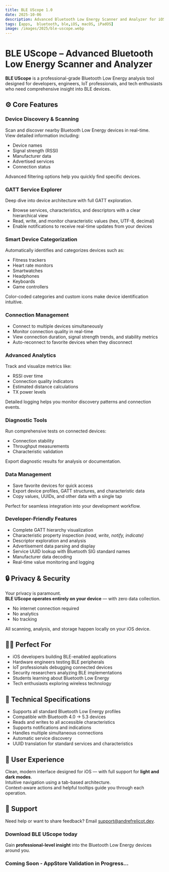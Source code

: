 ```yaml
---
title: BLE UScope 1.0
date: 2025-10-06
description: Advanced Bluetooth Low Energy Scanner and Analyzer for iOS/iPadOS and macOS (catalyst).
tags: [apps,  bluetooth, ble,iOS, macOS, iPadOS]
image: /images/2025/ble-uscope.webp
---
```



<ThemeImage
  lightSrc="/images/2025/ble-uscope.webp"
  darkSrc="/images/2025/ble-uscope.webp"
  alt="BLE UScope App Screenshot"
  width={800}
  height={600}
  priority={true}
/>


# **BLE UScope – Advanced Bluetooth Low Energy Scanner and Analyzer**

**BLE UScope** is a professional-grade Bluetooth Low Energy analysis tool designed for developers, engineers, IoT professionals, and tech enthusiasts who need comprehensive insight into BLE devices.


## ⚙️ Core Features

### **Device Discovery & Scanning**
Scan and discover nearby Bluetooth Low Energy devices in real-time.  
View detailed information including:
- Device names  
- Signal strength (RSSI)  
- Manufacturer data  
- Advertised services  
- Connection status  

Advanced filtering options help you quickly find specific devices.


### **GATT Service Explorer**
Deep dive into device architecture with full GATT exploration.  
- Browse services, characteristics, and descriptors with a clear hierarchical view  
- Read, write, and monitor characteristic values (hex, UTF-8, decimal)  
- Enable notifications to receive real-time updates from your devices  


### **Smart Device Categorization**
Automatically identifies and categorizes devices such as:
- Fitness trackers  
- Heart rate monitors  
- Smartwatches  
- Headphones  
- Keyboards  
- Game controllers  

Color-coded categories and custom icons make device identification intuitive.


### **Connection Management**
- Connect to multiple devices simultaneously  
- Monitor connection quality in real-time  
- View connection duration, signal strength trends, and stability metrics  
- Auto-reconnect to favorite devices when they disconnect  


### **Advanced Analytics**
Track and visualize metrics like:
- RSSI over time  
- Connection quality indicators  
- Estimated distance calculations  
- TX power levels  

Detailed logging helps you monitor discovery patterns and connection events.


### **Diagnostic Tools**
Run comprehensive tests on connected devices:
- Connection stability  
- Throughput measurements  
- Characteristic validation  

Export diagnostic results for analysis or documentation.


### **Data Management**
- Save favorite devices for quick access  
- Export device profiles, GATT structures, and characteristic data  
- Copy values, UUIDs, and other data with a single tap  

Perfect for seamless integration into your development workflow.


### **Developer-Friendly Features**
- Complete GATT hierarchy visualization  
- Characteristic property inspection *(read, write, notify, indicate)*  
- Descriptor exploration and analysis  
- Advertisement data parsing and display  
- Service UUID lookup with Bluetooth SIG standard names  
- Manufacturer data decoding  
- Real-time value monitoring and logging  


## 🔒 Privacy & Security
Your privacy is paramount.  
**BLE UScope operates entirely on your device** — with zero data collection.  
- No internet connection required  
- No analytics  
- No tracking  

All scanning, analysis, and storage happen locally on your iOS device.


## 👩‍💻 Perfect For
- iOS developers building BLE-enabled applications  
- Hardware engineers testing BLE peripherals  
- IoT professionals debugging connected devices  
- Security researchers analyzing BLE implementations  
- Students learning about Bluetooth Low Energy  
- Tech enthusiasts exploring wireless technology  


## 🧠 Technical Specifications
- Supports all standard Bluetooth Low Energy profiles  
- Compatible with Bluetooth 4.0 → 5.3 devices  
- Reads and writes to all accessible characteristics  
- Supports notifications and indications  
- Handles multiple simultaneous connections  
- Automatic service discovery  
- UUID translation for standard services and characteristics  


## 🎨 User Experience
Clean, modern interface designed for iOS — with full support for **light and dark modes**.  
Intuitive navigation using a tab-based architecture.  
Context-aware actions and helpful tooltips guide you through each operation.


## 🛟 Support
Need help or want to share feedback? Email [support@andrefrelicot.dev](mailto:support@andrefrelicot.dev).


### **Download BLE UScope today**  
Gain **professional-level insight** into the Bluetooth Low Energy devices around you.

### Coming Soon - AppStore Validation in Progress...

